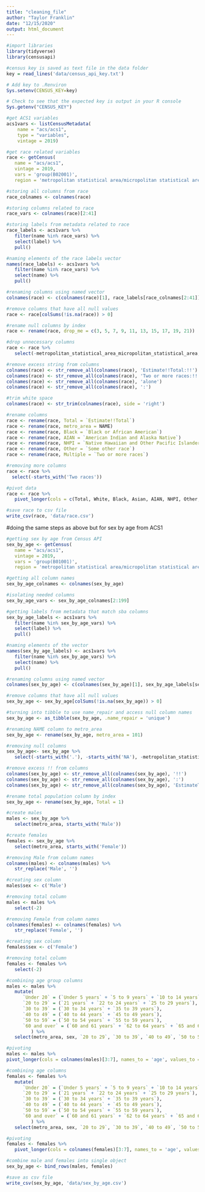 ```yaml
---
title: "cleaning_file"
author: "Taylor Franklin"
date: "12/15/2020"
output: html_document
---
```


```r
#import libraries
library(tidyverse)
library(censusapi)
```
```r
#census key is saved as text file in the data folder
key = read_lines('data/census_api_key.txt')
```

```r
# Add key to .Renviron
Sys.setenv(CENSUS_KEY=key)

# Check to see that the expected key is output in your R console
Sys.getenv("CENSUS_KEY")
```

```r
#get ACS1 variables
acs1vars <- listCensusMetadata(
    name = "acs/acs1", 
    type = "variables",
    vintage = 2019)
```

```r
#get race related variables
race <- getCensus(
   name = "acs/acs1",
   vintage = 2019,
   vars = 'group(B02001)',
   region = 'metropolitan statistical area/micropolitan statistical area:34980, 16860, 28940, 32820')
```

```r
#storing all columns from race
race_colnames <- colnames(race)
```

```r
#storing columns related to race
race_vars <- colnames(race)[2:41]
```


```r
#storing labels from metadata related to race
race_labels <- acs1vars %>%
   filter(name %in% race_vars) %>%
   select(label) %>%
   pull()
```

```r
#naming elements of the race labels vector
names(race_labels) <- acs1vars %>%
   filter(name %in% race_vars) %>%
   select(name) %>%
   pull() 
```

```r
#renaming columns using named vector
colnames(race) <- c(colnames(race)[1], race_labels[race_colnames[2:41]], colnames(race[42:43]))
```

```r
#remove columns that have all null values
race <- race[colSums(!is.na(race)) > 0]
```

```r
#rename null columns by index
race <- rename(race, drop_me = c(3, 5, 7, 9, 11, 13, 15, 17, 19, 21))
```

```r
#drop unnecessary columns
race <- race %>% 
   select(-metropolitan_statistical_area_micropolitan_statistical_area, -GEO_ID, -starts_with('drop_me'))
```

```r
#remove excess string from columns
colnames(race) <- str_remove_all(colnames(race), 'Estimate!!Total:!!')
colnames(race) <- str_remove_all(colnames(race), 'Two or more races:!!')
colnames(race) <- str_remove_all(colnames(race), 'alone')
colnames(race) <- str_remove_all(colnames(race), ':')

#trim white space
colnames(race) <- str_trim(colnames(race), side = 'right')
```

```r
#rename columns
race <- rename(race, Total = `Estimate!!Total`)
race <- rename(race, metro_area = NAME)
race <- rename(race, Black = `Black or African American`)
race <- rename(race, AIAN = `American Indian and Alaska Native`)
race <- rename(race, NHPI = `Native Hawaiian and Other Pacific Islander`)
race <- rename(race, Other = `Some other race`)
race <- rename(race, Multiple = `Two or more races`)
```

```r
#removing more columns
race <- race %>% 
  select(-starts_with('Two races'))
```

```r
#pivot data
race <- race %>% 
   pivot_longer(cols = c(Total, White, Black, Asian, AIAN, NHPI, Other, Multiple), names_to = 'race', values_to = 'estimate')
```

```r
#save race to csv file
write_csv(race, 'data/race.csv')
```

#doing the same steps as above but for sex by age from ACS1
```r
#getting sex by age from Census API
sex_by_age <- getCensus(
   name = "acs/acs1",
   vintage = 2019,
   vars = 'group(B01001)',
   region = 'metropolitan statistical area/micropolitan statistical area:34980, 16860, 28940, 32820')
```

```r
#getting all column names
sex_by_age_colnames <- colnames(sex_by_age)
```

```r
#isolating needed columns
sex_by_age_vars <- sex_by_age_colnames[2:199]
```

```r
#getting labels from metadata that match sba columns 
sex_by_age_labels <- acs1vars %>%
   filter(name %in% sex_by_age_vars) %>%
   select(label) %>%
   pull()
```

```r
#naming elements of the vector
names(sex_by_age_labels) <- acs1vars %>%
   filter(name %in% sex_by_age_vars) %>%
   select(name) %>%
   pull() 
```


```r
#renaming columns using named vector
colnames(sex_by_age) <- c(colnames(sex_by_age)[1], sex_by_age_labels[sex_by_age_colnames[2:199]])
```

```r
#remove columns that have all null values
sex_by_age <- sex_by_age[colSums(!is.na(sex_by_age)) > 0]
```

```r
#turning into tibble to use name_repair and access null column names
sex_by_age <- as_tibble(sex_by_age, .name_repair = 'unique')
```
```r
#renaming NAME column to metro_area
sex_by_age <- rename(sex_by_age, metro_area = 101)
```

```r
#removing null columns
sex_by_age<- sex_by_age %>% 
   select(-starts_with('.'), -starts_with('NA'), -metropolitan_statistical_area_micropolitan_statistical_area, -Geography)
```

```r
#remove excess !! from columns
colnames(sex_by_age) <- str_remove_all(colnames(sex_by_age), '!!')
colnames(sex_by_age) <- str_remove_all(colnames(sex_by_age), ':')
colnames(sex_by_age) <- str_remove_all(colnames(sex_by_age), 'EstimateTotal')

#rename total population column by index
sex_by_age <- rename(sex_by_age, Total = 1)
```

```r
#create males 
males <- sex_by_age %>% 
   select(metro_area, starts_with('Male')) 

#create females
females <- sex_by_age %>% 
   select(metro_area, starts_with('Female'))
```

```r
#removing Male from column names
colnames(males) <- colnames(males) %>% 
   str_replace('Male', '')

#creating sex column
males$sex <- c('Male')

#removing total column
males <- males %>% 
   select(-2)
```

```r
#removing Female from column names
colnames(females) <- colnames(females) %>% 
   str_replace('Female', '')

#creating sex column
females$sex <- c('Female')

#removing total column
females <- females %>% 
   select(-2)
```

```r
#combining age group columns
males <- males %>% 
   mutate(
      `Under 20` = (`Under 5 years` + `5 to 9 years` + `10 to 14 years` + `15 to 17 years` + `18 and 19 years` + `20 years`),
      `20 to 29` = (`21 years` + `22 to 24 years` + `25 to 29 years`),
      `30 to 39` = (`30 to 34 years` + `35 to 39 years`),
      `40 to 49` = (`40 to 44 years` + `45 to 49 years`),
      `50 to 59` = (`50 to 54 years` + `55 to 59 years`),
      `60 and over` = (`60 and 61 years` + `62 to 64 years` + `65 and 66 years` + `67 to 69 years` + `70 to 74 years` + `75 to 79 years` + `80 to 84 years` + `85 years and over`)
         ) %>% 
   select(metro_area, sex, `20 to 29`, `30 to 39`, `40 to 49`, `50 to 59`, `60 and over`) 
```

```r
#pivoting
males <- males %>% 
pivot_longer(cols = colnames(males)[3:7], names_to = 'age', values_to = 'estimate')
```

```r
#combining age columns
females <- females %>% 
   mutate(
      `Under 20` = (`Under 5 years` + `5 to 9 years` + `10 to 14 years` + `15 to 17 years` + `18 and 19 years` + `20 years`),
      `20 to 29` = (`21 years` + `22 to 24 years` + `25 to 29 years`),
      `30 to 39` = (`30 to 34 years` + `35 to 39 years`),
      `40 to 49` = (`40 to 44 years` + `45 to 49 years`),
      `50 to 59` = (`50 to 54 years` + `55 to 59 years`),
      `60 and over` = (`60 and 61 years` + `62 to 64 years` + `65 and 66 years` + `67 to 69 years` + `70 to 74 years` + `75 to 79 years` + `80 to 84 years` + `85 years and over`)
         ) %>% 
   select(metro_area, sex, `20 to 29`, `30 to 39`, `40 to 49`, `50 to 59`, `60 and over`) 
```



```r
#pivoting
females <- females %>% 
   pivot_longer(cols = colnames(females)[3:7], names_to = 'age', values_to = 'estimate')
```

```r
#combine male and females into single object
sex_by_age <- bind_rows(males, females)
```


```r
#save as csv file
write_csv(sex_by_age, 'data/sex_by_age.csv')
```









